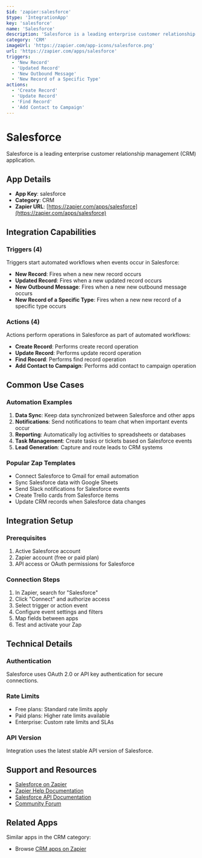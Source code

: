 ```yaml
---
$id: 'zapier:salesforce'
$type: 'IntegrationApp'
key: 'salesforce'
name: 'Salesforce'
description: 'Salesforce is a leading enterprise customer relationship management (CRM) application.'
category: 'CRM'
imageUrl: 'https://zapier.com/app-icons/salesforce.png'
url: 'https://zapier.com/apps/salesforce'
triggers:
  - 'New Record'
  - 'Updated Record'
  - 'New Outbound Message'
  - 'New Record of a Specific Type'
actions:
  - 'Create Record'
  - 'Update Record'
  - 'Find Record'
  - 'Add Contact to Campaign'
---
```


# Salesforce

Salesforce is a leading enterprise customer relationship management (CRM) application.

## App Details

- **App Key**: salesforce
- **Category**: CRM
- **Zapier URL**: [https://zapier.com/apps/salesforce](https://zapier.com/apps/salesforce)

## Integration Capabilities

### Triggers (4)

Triggers start automated workflows when events occur in Salesforce:

- **New Record**: Fires when a new new record occurs
- **Updated Record**: Fires when a new updated record occurs
- **New Outbound Message**: Fires when a new new outbound message occurs
- **New Record of a Specific Type**: Fires when a new new record of a specific type occurs

### Actions (4)

Actions perform operations in Salesforce as part of automated workflows:

- **Create Record**: Performs create record operation
- **Update Record**: Performs update record operation
- **Find Record**: Performs find record operation
- **Add Contact to Campaign**: Performs add contact to campaign operation

## Common Use Cases

### Automation Examples

1. **Data Sync**: Keep data synchronized between Salesforce and other apps
2. **Notifications**: Send notifications to team chat when important events occur
3. **Reporting**: Automatically log activities to spreadsheets or databases
4. **Task Management**: Create tasks or tickets based on Salesforce events
5. **Lead Generation**: Capture and route leads to CRM systems

### Popular Zap Templates

- Connect Salesforce to Gmail for email automation
- Sync Salesforce data with Google Sheets
- Send Slack notifications for Salesforce events
- Create Trello cards from Salesforce items
- Update CRM records when Salesforce data changes

## Integration Setup

### Prerequisites

1. Active Salesforce account
2. Zapier account (free or paid plan)
3. API access or OAuth permissions for Salesforce

### Connection Steps

1. In Zapier, search for "Salesforce"
2. Click "Connect" and authorize access
3. Select trigger or action event
4. Configure event settings and filters
5. Map fields between apps
6. Test and activate your Zap

## Technical Details

### Authentication

Salesforce uses OAuth 2.0 or API key authentication for secure connections.

### Rate Limits

- Free plans: Standard rate limits apply
- Paid plans: Higher rate limits available
- Enterprise: Custom rate limits and SLAs

### API Version

Integration uses the latest stable API version of Salesforce.

## Support and Resources

- [Salesforce on Zapier](https://zapier.com/apps/salesforce)
- [Zapier Help Documentation](https://help.zapier.com/)
- [Salesforce API Documentation](https://developers.salesforce.com/)
- [Community Forum](https://community.zapier.com/)

## Related Apps

Similar apps in the CRM category:

- Browse [CRM apps on Zapier](https://zapier.com/apps/categories/crm)
